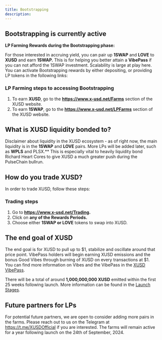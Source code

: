 ```yaml
---
title: Bootstrapping
description: 
---
```


## Bootstrapping is currently active

**LP Farming Rewards during the Bootstrapping phase:** 

For those interested in accruing yield, you can pair up **1SWAP** and **LOVE** to **XUSD** and earn **1SWAP.** This is for helping you better attain a **VibePass** if you can not afford the 1SWAP investment. Scalability is large at play here.
You can activate Bootstrapping rewards by either depositing, or providing LP tokens in the following links:

### LP Farming steps to accessing Bootstrapping
1. To earn **XUSD**, go to the **https://www.x-usd.net/Farms** section of the XUSD website. 
2. To earn **1SWAP**, go to the **https://www.x-usd.net/LPFarms** section of the XUSD website. 

## What is XUSD liquidity bonded to?

Disclaimer about liquidity in the XUSD ecosystem - as of right now, the main liquidity is in the **1SWAP** and **LOVE** pairs. More LPs will be added later, such as **WPLS** and PLSX.** This is especially vital to heavily liquidity bond Richard Heart Cores to give XUSD a much greater push during the PulseChain bullrun.

## How do you trade XUSD?

In order to trade XUSD, follow these steps:

### Trading steps
1. Go to **https://www.x-usd.net/Trading.**
2. Click on **any of the Rewards Periods.**
3. Choose either **1SWAP or LOVE** tokens to swap into XUSD.


## The end goal of XUSD

The end goal is for XUSD to pull up to $1, stabilize and oscillate around that price point. VibePass holders will begin earning XUSD emissions and the bonus Good Vibes through burning of XUSD on every transactions at $1. You can find more information on Vibes and the VibePass in the [XUSD VibePass](https://docs.x-usd.net/docs/VibePass/Obtain).

There will be a total of around **1,000,000,000 XUSD** emitted within the first 25 weeks following launch. More information can be found in the [Launch Stages](https://docs.x-usd.net/docs/Launch/Genesis).

## Future partners for LPs

For potential future partners, we are open to consider adding more pairs in the farms. Please reach out to us on the Telegram at https://t.me/XUSDOfficial if you are interested.
The farms will remain active for a year following launch on the 24th of September, 2024.
